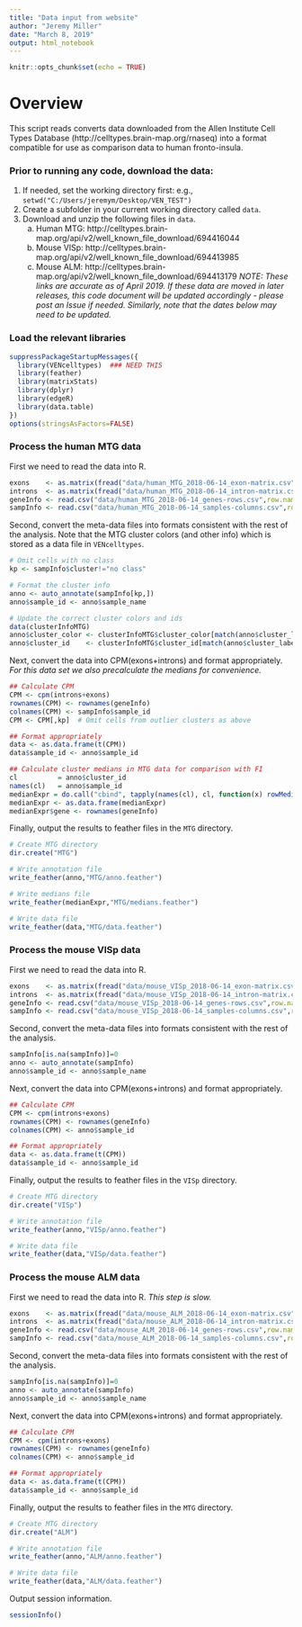 ---
title: "Data input from website"
author: "Jeremy Miller"
date: "March 8, 2019"
output: html_notebook
---

```{r setup, include=FALSE}
knitr::opts_chunk$set(echo = TRUE)
```

# Overview

This script reads converts data downloaded from the Allen Institute Cell Types Database (http://celltypes.brain-map.org/rnaseq) into a format compatible for use as comparison data to human fronto-insula.

### Prior to running any code, download the data:
  
1. If needed, set the working directory first: e.g., `setwd("C:/Users/jeremym/Desktop/VEN_TEST")`  
2. Create a subfolder in your current working directory called `data`.  
3. Download and unzip the following files in `data`.  
    a. Human MTG:  http://celltypes.brain-map.org/api/v2/well_known_file_download/694416044  
    b. Mouse VISp: http://celltypes.brain-map.org/api/v2/well_known_file_download/694413985  
    c. Mouse ALM:  http://celltypes.brain-map.org/api/v2/well_known_file_download/694413179 
_NOTE: These links are accurate as of April 2019.  If these data are moved in later releases, this code document will be updated accordingly - please post an Issue if needed.  Similarly, note that the dates below may need to be updated._  


### Load the relevant libraries

```{r load libraries, warnings=FALSE}
suppressPackageStartupMessages({
  library(VENcelltypes)  ### NEED THIS
  library(feather)
  library(matrixStats)
  library(dplyr)
  library(edgeR)
  library(data.table)
})
options(stringsAsFactors=FALSE)
```
  
  
### Process the human MTG data
  
First we need to read the data into R.  

```{r read in MTG data}
exons    <- as.matrix(fread("data/human_MTG_2018-06-14_exon-matrix.csv"),rownames=1)
introns  <- as.matrix(fread("data/human_MTG_2018-06-14_intron-matrix.csv"),rownames=1)
geneInfo <- read.csv("data/human_MTG_2018-06-14_genes-rows.csv",row.names=1)
sampInfo <- read.csv("data/human_MTG_2018-06-14_samples-columns.csv",row.names=1)
```
  
Second, convert the meta-data files into formats consistent with the rest of the analysis.  Note that the MTG cluster colors (and other info) which is stored as a data file in `VENcelltypes`.  
  
```{r format MTG metadata}
# Omit cells with no class
kp <- sampInfo$cluster!="no class"

# Format the cluster info
anno <- auto_annotate(sampInfo[kp,])
anno$sample_id <- anno$sample_name

# Update the correct cluster colors and ids
data(clusterInfoMTG)  
anno$cluster_color <- clusterInfoMTG$cluster_color[match(anno$cluster_label,clusterInfoMTG$cluster_label)]
anno$cluster_id    <- clusterInfoMTG$cluster_id[match(anno$cluster_label,clusterInfoMTG$cluster_label)]
```
  
Next, convert the data into CPM(exons+introns) and format appropriately.  *For this data set we also precalculate the medians for convenience.*  
  
```{r format MTG data}
## Calculate CPM
CPM <- cpm(introns+exons)
rownames(CPM) <- rownames(geneInfo)
colnames(CPM) <- sampInfo$sample_id
CPM <- CPM[,kp]  # Omit cells from outlier clusters as above

## Format appropriately
data <- as.data.frame(t(CPM))
data$sample_id <- anno$sample_id

## Calculate cluster medians in MTG data for comparison with FI
cl          = anno$cluster_id
names(cl)   = anno$sample_id
medianExpr = do.call("cbind", tapply(names(cl), cl, function(x) rowMedians(CPM[,x]))) 
medianExpr <- as.data.frame(medianExpr)
medianExpr$gene <- rownames(geneInfo) 
```
  
Finally, output the results to feather files in the `MTG` directory.  
  
```{r output MTG data}
# Create MTG directory
dir.create("MTG")

# Write annotation file
write_feather(anno,"MTG/anno.feather")

# Write medians file
write_feather(medianExpr,"MTG/medians.feather")

# Write data file
write_feather(data,"MTG/data.feather")
```
  
  
### Process the mouse VISp data  
  
First we need to read the data into R.  
  
```{r read in VISp data}
exons    <- as.matrix(fread("data/mouse_VISp_2018-06-14_exon-matrix.csv"),rownames=1)
introns  <- as.matrix(fread("data/mouse_VISp_2018-06-14_intron-matrix.csv"),rownames=1)
geneInfo <- read.csv("data/mouse_VISp_2018-06-14_genes-rows.csv",row.names=1)
sampInfo <- read.csv("data/mouse_VISp_2018-06-14_samples-columns.csv",row.names=1)
```
  
Second, convert the meta-data files into formats consistent with the rest of the analysis.  
  
```{r format VISp metadata}
sampInfo[is.na(sampInfo)]=0
anno <- auto_annotate(sampInfo)
anno$sample_id <- anno$sample_name
```
  
Next, convert the data into CPM(exons+introns) and format appropriately.  
  
```{r format VISp data}
## Calculate CPM
CPM <- cpm(introns+exons)
rownames(CPM) <- rownames(geneInfo)
colnames(CPM) <- anno$sample_id

## Format appropriately
data <- as.data.frame(t(CPM))
data$sample_id <- anno$sample_id
```
  
Finally, output the results to feather files in the `VISp` directory.  
  
```{r output VISp data}
# Create MTG directory
dir.create("VISp")

# Write annotation file
write_feather(anno,"VISp/anno.feather")

# Write data file
write_feather(data,"VISp/data.feather")
```
  
  
### Process the mouse ALM data  
  
First we need to read the data into R. *This step is slow.*  
  
```{r read in ALM data}
exons    <- as.matrix(fread("data/mouse_ALM_2018-06-14_exon-matrix.csv"),rownames=1)
introns  <- as.matrix(fread("data/mouse_ALM_2018-06-14_intron-matrix.csv"),rownames=1)
geneInfo <- read.csv("data/mouse_ALM_2018-06-14_genes-rows.csv",row.names=1)
sampInfo <- read.csv("data/mouse_ALM_2018-06-14_samples-columns.csv",row.names=1)
```
  
Second, convert the meta-data files into formats consistent with the rest of the analysis.  
  
```{r format ALM metadata}
sampInfo[is.na(sampInfo)]=0
anno <- auto_annotate(sampInfo)
anno$sample_id <- anno$sample_name
```
  
Next, convert the data into CPM(exons+introns) and format appropriately.  
  
```{r format ALM data}
## Calculate CPM
CPM <- cpm(introns+exons)
rownames(CPM) <- rownames(geneInfo)
colnames(CPM) <- anno$sample_id

## Format appropriately
data <- as.data.frame(t(CPM))
data$sample_id <- anno$sample_id
```
  
Finally, output the results to feather files in the `MTG` directory.  
  
```{r output ALM data}
# Create MTG directory
dir.create("ALM")

# Write annotation file
write_feather(anno,"ALM/anno.feather")

# Write data file
write_feather(data,"ALM/data.feather")
```
  
  
Output session information.  
  
```{r sessionInfo}
sessionInfo()
```